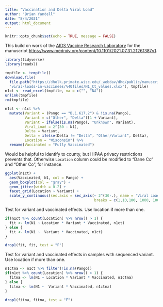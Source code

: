 ```yaml
---
title: "Vaccination and Delta Viral Load"
author: "Brian Yandell"
date: "8/4/2021"
output: html_document
---
```


```r
knitr::opts_chunk$set(echo = TRUE, message = FALSE)
```

This build on work of the [AIDS Vaccine Research Laboratory](https://dholk.primate.wisc.edu/project/dho/public/manuscripts/published/viral-loads-in-vaccinees/begin.view?) for the manuscript [https://www.medrxiv.org/content/10.1101/2021.07.31.21261387v1](Vaccinated and unvaccinated individuals have similar viral loads in communities with a high prevalence of the SARS-CoV-2 delta variant).

```r
library(tidyverse)
library(readxl)
```

```r
tmpfile <- tempfile()
download.file(
  file.path("https://dholk.primate.wisc.edu/_webdav/dho/public/manuscripts/published/",
  "viral-loads-in-vaccinees/%40files/N1_Ct_values.xlsx"), tmpfile)
n1ct <- read_excel(tmpfile, na = c("", "NA"))
unlink(tmpfile)
rm(tmpfile)
```

```r
n1ct <- n1ct %>%
  mutate(Variant = (Pango == "B.1.617.2") & !is.na(Pango),
         Variant = c("Other", "Delta")[1 + Variant],
         Variant = ifelse(is.na(Pango), "Unknown", Variant),
         Viral_Load = 2^(30 - N1),
         Delta = Variant,
         Delta = ifelse(Delta != "Delta", "Other/Variant", Delta),
         Location = "Wisconsin") %>%
  rename(Vaccinated = "Fully Vaccinated")
```

Would be helpful to identify to county, but HIPAA privacy restrictions prevents that.
Otherwise `Location` column could be modified to "Dane Co" and "Other Co", for instance.

```r
ggplot(n1ct) +
  aes(Vaccinated, N1, col = Pango) +
  geom_boxplot(col = "gray") +
  geom_jitter(width = 0.2) +
  facet_grid(Location ~ Variant) +
  scale_y_continuous(sec.axis = sec_axis(~ 2^(30-.), name = "Viral Load",
                                         breaks = c(1,10,100, 1000, 10000)))
```

Test for variant and vaccinated effects. Use location if more than one.

```r
if(n1ct %>% count(Location) %>% nrow() > 1) {
  fit <- lm(N1 ~ Location * Variant * Vaccinated, n1ct)
} else {
  fit <- lm(N1 ~  Variant * Vaccinated, n1ct)
}
```

```r
drop1(fit, fit, test = "F")
```

Test for variant and vaccinated effects in samples with sequenced variant. Use location if more than one.

```r
n1ctna <- n1ct %>% filter(!is.na(Pango))
if(n1ct %>% count(Location) %>% nrow() > 1) {
  fitna <- lm(N1 ~ Location * Variant * Vaccinated, n1ctna)
} else {
  fitna <- lm(N1 ~  Variant * Vaccinated, n1ctna)
}
```

```r
drop1(fitna, fitna, test = "F")
```

